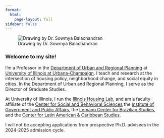 ```yaml
---
format:
  html:
    page-layout: full
sidebar: false
---
```


::::: grid
::: g-col-6
![Drawing by Dr. Sowmya Balachandran](Greenlee_Sketch4.png){fig-alt="A pencil drawing of Andrew Greenlee made by Dr. Sowmya Balachandran."}
:::

::: g-col-6
### Welcome to my site!

I'm a Professor in the [Department of Urban and Regional Planning](https://urban.illinois.edu) at [University of Illinois at Urbana-Champaign](https://illinois.edu). I teach and research at the intersection of housing policy, neighborhood change, and social equity in cities. In the Department of Urban and Regional Planning, I serve as the Director of Graduate Studies.

At University of Illinois, I run the [Illinois Housing Lab](https://housinglab.agreen4.web.illinois.edu), and am a faculty affiliate of the [Center for Social and Behavioral Sciences](https://csbs.research.illinois.edu) the [Institute of Government and Public Affairs](https://igpa.uillinois.edu/andrew-greenlee/), the [Lemann Center for Brazilian Studies](https://lemann.illinois.edu), and the [Center for Latin American & Caribbean Studies](https://clacs.illinois.edu).

I will not be accepting applications from prospective Ph.D. advisees in the 2024-2025 admission cycle.
:::
:::::

